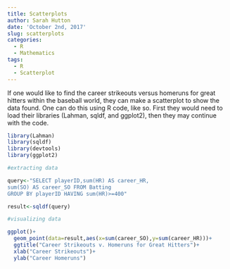 ```yaml
---
title: Scatterplots
author: Sarah Hutton
date: 'October 2nd, 2017'
slug: scatterplots
categories:
  - R
  - Mathematics
tags:
  - R
  - Scatterplot
---
```


If one would like to find the career strikeouts versus homeruns for great hitters within the baseball world, they can make a scatterplot to show the data found. One can do this using R code, like so. First they would need to load their libraries (Lahman, sqldf, and ggplot2), then they may continue with the code.

```r
library(Lahman)
library(sqldf)
library(devtools)
library(ggplot2)
```


```r

#extracting data

query<-"SELECT playerID,sum(HR) AS career_HR,
sum(SO) AS career_SO FROM Batting 
GROUP BY playerID HAVING sum(HR)>=400"

result<-sqldf(query)

#visualizing data

ggplot()+
  geom_point(data=result,aes(x=sum(career_SO),y=sum(career_HR)))+
  ggtitle("Career Strikeouts v. Homeruns for Great Hitters")+
  xlab("Career Strikeouts")+
  ylab("Career Homeruns")
```



